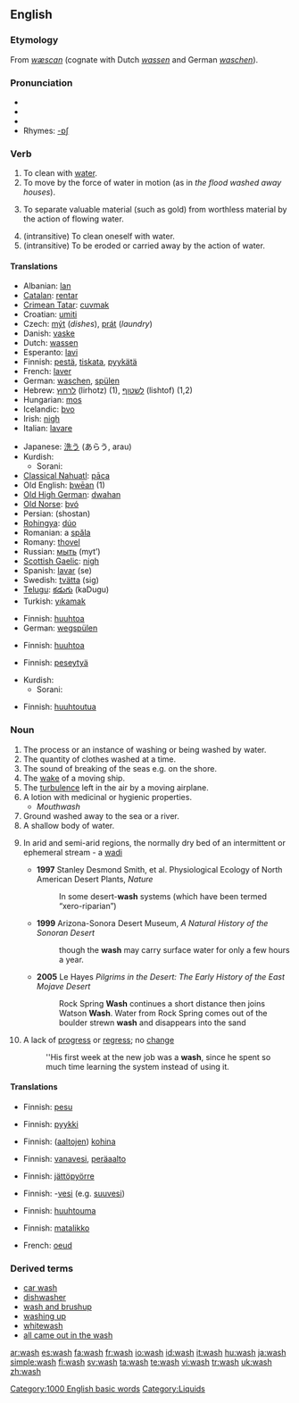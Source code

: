 {{wikipedia}}
==English==

===Etymology===
From {{OE.}} ''[[wæscan]]'' (cognate with Dutch ''[[wassen]]'' and German ''[[waschen]]'').

===Pronunciation===
*{{IPA|/wɑʃ/ (''US'') ''or'' /wɒʃ/ (''UK'')}}
*{{SAMPA|/wAS/ (''US'') ''or'' /wQS>/ (''UK'')}}
*{{audio|en-us-wash.ogg|Audio (US)}}
*Rhymes: [[Rhymes:English:-ɒʃ|-ɒʃ]]

===Verb===
{{en-verb|wash|es}}

# To clean with [[water]].
# To move by the force of water in motion (as in ''the flood washed away houses'').
# {{mining}} To separate valuable material (such as gold) from worthless material by the action of flowing water.
# (intransitive) To clean oneself with water.
# (intransitive) To be eroded or carried away by the action of  water.

====Translations====
{{trans-top|to clean with water}}
*Albanian: [[lan]]
*[[Catalan]]: [[rentar]]
*[[Crimean Tatar]]: [[cuvmak]]
*Croatian: [[umiti]]
*Czech: [[mýt]] (''dishes''), [[prát]] (''laundry'')
*Danish: [[vaske]]
*Dutch: [[wassen]]
*Esperanto: [[lavi]]
*Finnish: [[pestä]], [[tiskata]], [[pyykätä]]
*French: [[laver]]
*German: [[waschen]], [[spülen]]
*Hebrew: [[לרחוץ]] (lirhotz) (1), [[לשטוף]] (lishtof) (1,2)
*Hungarian: [[mos]]
*Icelandic: [[þvo]]
*Irish: [[nigh]]
*Italian: [[lavare]]
{{trans-mid}}
*Japanese: [[洗う]] (あらう, arau)
*Kurdish:
**Sorani: {{t|ku|شوشتن|sc=KUchar|tr=shoshtin}}
*[[Classical Nahuatl]]: [[paca|pāca]]
*Old English: [[þwēan]] (1)
*[[Old High German]]: [[dwahan]]
*[[Old Norse]]: [[þvó]]
*Persian: {{FAchar|[[شستن]]}} (shostan)
*[[Rohingya]]: [[dúo]]
*Romanian: a [[spăla]]
*Romany: [[thovel]]
*Russian: [[мыть]] (myt’)
*[[Scottish Gaelic]]: [[nigh#Irish|nigh]]
*Spanish: [[lavar]] (se)
*Swedish: [[tvätta]] (sig)
*[[Telugu]]: [[కడుగు]] (kaDugu)
*Turkish: [[yıkamak]]
{{trans-bottom}}

{{trans-top|to move by the force of water in motion}}
*Finnish: [[huuhtoa]]
*German: [[wegspülen]]
{{trans-bottom}}

{{trans-top|to separate valuable material}}
*Finnish: [[huuhtoa]]
{{trans-bottom}}

{{trans-top|to clean oneself}}
*Finnish: [[peseytyä]]
{{trans-mid}}
*Kurdish:
**Sorani: {{t|ku|خۆ شوشتن|sc=KUchar|tr=kho shoshtin}}
{{trans-bottom}}

{{trans-top|to be eroded}}
*Finnish: [[huuhtoutua]]
{{trans-bottom}}

===Noun===
{{en-noun|washes}}

# The process or an instance of washing or being washed by water.
# The quantity of clothes washed at a time.
# The sound of breaking of the seas e.g. on the shore.
# The [[wake]] of a moving ship.
# The [[turbulence]] left in the air by a moving airplane.
# A lotion with medicinal or hygienic properties.
#*''Mouthwash''
# Ground washed away to the sea or a river.
# A shallow body of water.
# {{rfv-sense}} In arid and semi-arid regions, the normally dry bed of an intermittent or ephemeral stream - a [[wadi]]
#*'''1997''' Stanley Desmond Smith, et al. Physiological Ecology of North American Desert Plants, ''Nature''
#*:In some desert-'''wash''' systems (which have been termed “xero-riparian”)
#*'''1999''' Arizona-Sonora Desert Museum, ''A Natural History of the Sonoran Desert''
#*:though the '''wash''' may carry surface water for only a few hours a year.  
#*'''2005''' Le Hayes ''Pilgrims in the Desert: The Early History of the East Mojave Desert''
#*:Rock Spring '''Wash''' continues a short distance then joins Watson '''Wash'''. Water from Rock Spring comes out of the boulder strewn '''wash''' and disappears into the sand 
# A lack of [[progress]] or [[regress]]; no [[change]]
#:''His first week at the new job was a '''wash''', since he spent so much time learning the system  instead of using it. <!--is there a corresponding verb sense?-->

====Translations====
{{trans-top|process or an instance of washing or being washed by water}}
*Finnish: [[pesu]]
{{trans-bottom}}

{{trans-top|clothes washed at a time}}
*Finnish: [[pyykki]]
{{trans-bottom}}

{{trans-top|sound of breaking seas}}
*Finnish: ([[aalto|aaltojen]]) [[kohina]]
{{trans-bottom}}

{{trans-top|wake of a ship}}
*Finnish: [[vanavesi]], [[peräaalto]]
{{trans-bottom}}

{{trans-top|turbulence left by airplane}}
*Finnish: [[jättöpyörre]]
{{trans-bottom}}

{{trans-top|lotion}}
*Finnish: -[[vesi]] (e.g. [[suuvesi]])
{{trans-bottom}}

{{trans-top|ground washed away to the sea or a river}}
*Finnish: [[huuhtouma]]
{{trans-bottom}}

{{trans-top|shallow body of water}}
*Finnish: [[matalikko]]
{{trans-bottom}}

{{trans-top|the normally dry bed of an intermittent or ephemeral stream - a ''wadi''}}
*French: [[oeud]]
{{trans-bottom}}

{{trans-top|lack of progress}}
{{trans-bottom}}

===Derived terms===
*[[car wash]]
*[[dishwasher]]
*[[wash and brushup]]
*[[washing up]]
*[[whitewash]]
*[[all came out in the wash]]
[[Category:1000 English basic words]]
[[Category:Liquids]]

[[ar:wash]]
[[es:wash]]
[[fa:wash]]
[[fr:wash]]
[[io:wash]]
[[id:wash]]
[[it:wash]]
[[hu:wash]]
[[ja:wash]]
[[simple:wash]]
[[fi:wash]]
[[sv:wash]]
[[ta:wash]]
[[te:wash]]
[[vi:wash]]
[[tr:wash]]
[[uk:wash]]
[[zh:wash]]